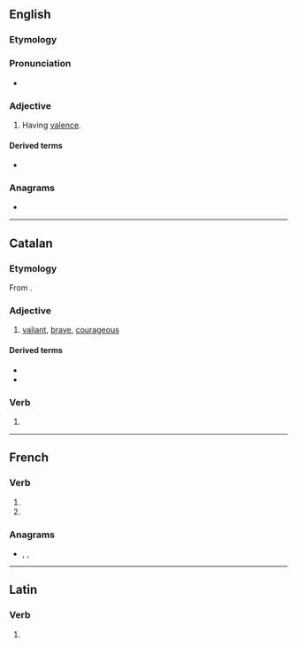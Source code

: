 {{also|-valent}}
==English==

===Etymology===
{{back-formation|lang=en|valence}}

===Pronunciation===
* {{IPA|/ˈveɪlənt/|lang=en}}

===Adjective===
{{en-adj}}

# {{lb|en|chemistry}} Having [[valence]].

====Derived terms====
* {{l|en|-valent}}

===Anagrams===
* {{anagrams|en|Levant|levant}}

----

==Catalan==

===Etymology===
From {{etyl|la|ca}} {{m|la|valēns}}.

===Adjective===
{{ca-adj}}

# [[valiant]], [[brave]], [[courageous]]

====Derived terms====
* {{l|ca|valentament}}
* {{l|ca|valentia}}

===Verb===
{{head|ca|verb form}}

# {{ca-verb form of|t=pres|m=ptc|valer}}

----

==French==

===Verb===
{{fr-verb-form}}

# {{inflection of|valoir||3|p|pres|indc|lang=fr}}
# {{inflection of|valoir||3|p|pres|subj|lang=fr}}

===Anagrams===
* {{l|fr|lavent}}, {{l|fr|Levant}}, {{l|fr|levant}}

----

==Latin==

===Verb===
{{la-verb-form|valent}}

# {{inflection of|valeō||3|p|pres|actv|indc|lang=la}}